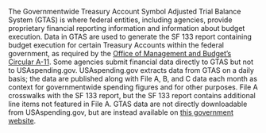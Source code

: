 The Governmentwide Treasury Account Symbol Adjusted Trial Balance
System (GTAS) is where federal entities, including agencies, provide
proprietary financial reporting information and information about
budget execution. Data in GTAS are used to generate the SF 133 report
containing budget execution for certain Treasury Accounts within the
federal government, as required by the
<a target="_blank" rel="noopener noreferrer" href="https://www.whitehouse.gov/wp-content/uploads/2018/06/a11.pdf">Office of Management and Budget’s Circular A-11</a>.
Some agencies submit financial data directly to GTAS but not to
USAspending.gov. USAspending.gov extracts data from GTAS on a daily
basis; the data are published along with File A, B, and C data each
month as context for governmentwide spending figures and for other
purposes. File A crosswalks with the SF 133 report, but the SF 133
report contains additional line items not featured in File A. GTAS
data are not directly downloadable from USAspending.gov, but are
instead available on <a target="_blank" rel="noopener noreferrer" href="https://portal.max.gov/portal/document/SF133/Budget/FACTS%20II%20-%20SF%20133%20Report%20on%20Budget%20Execution%20and%20Budgetary%20Resources.html">this government website</a>.